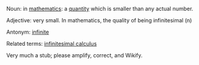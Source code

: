 Noun: in [[mathematics]]: a [[quantity]] which is smaller than any actual number. 

Adjective: very small. In mathematics, the quality of being infinitesimal (n)

Antonym: [[infinite]]

Related terms: [[infinitesimal calculus]]

Very much a stub; please amplify, correct, and Wikify.

{{wikify}}